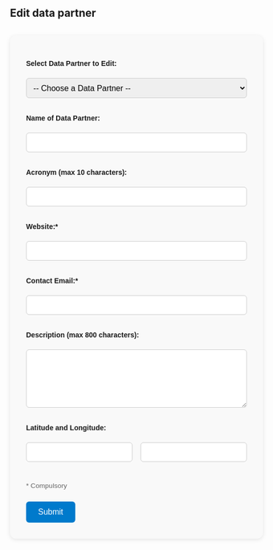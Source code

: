 ## Edit data partner

```{=html}
<style>
  #partner-form {
    max-width: 600px;
    margin: 2rem auto;
    padding: 2rem;
    background-color: #f9f9f9;
    border-radius: 12px;
    box-shadow: 0 2px 8px rgba(0,0,0,0.1);
    font-family: sans-serif;
  }

  #partner-form label {
    font-weight: bold;
    display: block;
    margin-top: 1rem;
    margin-bottom: 0.3rem;
  }

  #partner-form input[type="text"],
  #partner-form input[type="url"],
  #partner-form input[type="email"],
  #partner-form input[type="number"],
  #partner-form textarea,
  #partner-form select {
    width: 100%;
    padding: 0.6rem;
    font-size: 1rem;
    border: 1px solid #ccc;
    border-radius: 6px;
    box-sizing: border-box;
  }

  #partner-form input[type="submit"] {
    margin-top: 1.5rem;
    padding: 0.75rem 1.5rem;
    font-size: 1rem;
    background-color: #007acc;
    color: white;
    border: none;
    border-radius: 6px;
    cursor: pointer;
    transition: background-color 0.3s ease;
  }

  #partner-form input[type="submit"]:hover {
    background-color: #005fa3;
  }

  #confirmation-message {
    margin-top: 1rem;
    font-size: 1rem;
    text-align: center;
  }

  .form-note {
    font-size: 0.85rem;
    color: #666;
    margin-top: 0.5rem;
  }
</style>

<form id="partner-form">
  <input type="hidden" id="action" name="action" value="edit">
  <input type="hidden" id="rowId" name="rowId">

  <label for="dp_select">Select Data Partner to Edit:</label><br>
  <select id="dp_select" required>
    <option value="">-- Choose a Data Partner --</option>
  </select><br><br>

  <label for="data_partner_name">Name of Data Partner:</label><br>
  <input type="text" id="data_partner_name" name="data_partner_name" required><br><br>

  <label for="acronym">Acronym (max 10 characters):</label><br>
  <input type="text" id="acronym" name="acronym" maxlength="10"><br><br>

  <label for="website">Website:*</label><br>
  <input type="url" id="website" name="website" required><br><br>

  <label for="contact">Contact Email:*</label><br>
  <input type="email" id="contact" name="contact" required><br><br>

  <label for="description">Description (max 800 characters):</label><br>
  <textarea id="description" name="description" rows="5" maxlength="800" style="width: 100%;"></textarea><br><br>

  <label for="latitude">Latitude and Longitude:</label><br>
  <div style="display: flex; gap: 1rem;">
    <input type="number" id="latitude" name="latitude" step="any" style="flex: 1;">
    <input type="number" id="longitude" name="longitude" step="any" style="flex: 1;">
  </div>
  <br><br>

  <div class="form-note">* Compulsory</div>
  
  <input type="submit" value="Submit">
</form>

<p id="edit-confirmation-message" style="color: green; font-weight: bold; display: none;">
  ✔ Data submitted correctly! Updated data partner should appear on the website in the next 24 hours.
</p>

<script>
  const partnerSelect = document.getElementById("dp_select");
  const form = document.getElementById("partner-form");

  // Populate dropdown with partner names
  fetch("https://script.google.com/macros/s/AKfycbyP_NArs1NwZ5LOwjR0Y2-UmpcHAXF25eaBWJ5gXfYuHSsc213PK_kEBQRYpMvCkko/exec?getDataPartners=true")
    .then(res => res.json())
    .then(data => {
      data.forEach(dp => {
        const opt = document.createElement("option");
        opt.value = dp.id;
        opt.textContent = dp.name;
        partnerSelect.appendChild(opt);
      });
    });

  // When a partner is selected, load their info
  partnerSelect.addEventListener("change", function() {
    const dpId = this.value;
    if (!dpId) return;
  
    fetch(`https://script.google.com/macros/s/AKfycbyP_NArs1NwZ5LOwjR0Y2-UmpcHAXF25eaBWJ5gXfYuHSsc213PK_kEBQRYpMvCkko/exec?getPartnerData=${dpId}`)
      .then(res => res.json())
      .then(data => {
        document.getElementById("data_partner_name").value = data.data_partner_name || "";
        document.getElementById("acronym").value = data.acronym || "";
        document.getElementById("website").value = data.website || "";
        document.getElementById("contact").value = data.contact || "";
        document.getElementById("description").value = data.description || "";
        document.getElementById("latitude").value = data.latitude || "";
        document.getElementById("longitude").value = data.longitude || "";
        document.getElementById("rowId").value = dpId; // Set the row ID correctly
      });
  });

  // Handle form submission
  form.addEventListener("submit", function (e) {
    e.preventDefault();
    const formData = new FormData(form);

    fetch("https://script.google.com/macros/s/AKfycbyP_NArs1NwZ5LOwjR0Y2-UmpcHAXF25eaBWJ5gXfYuHSsc213PK_kEBQRYpMvCkko/exec", {
      method: "POST",
      body: formData
    })
    .then(response => response.text())
    .then(result => {
      if (result.toLowerCase().includes("success")) {
        document.getElementById("edit-confirmation-message").style.display = "block";
      } else {
        alert("Something went wrong: " + result);
      }
    })
    .catch(error => {
      alert("Submission failed. Please try again.");
      console.error("Error:", error);
    });
  });
</script>
```
